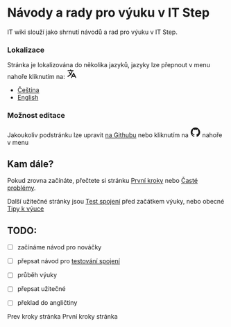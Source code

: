 # Návody a rady pro výuku v IT Step

IT wiki slouží jako shrnutí návodů a rad pro výuku v IT Step.

### Lokalizace

Stránka je lokalizována do několika jazyků, jazyky lze přepnout v menu nahoře kliknutím na: <svg fill="none" width="24" height="24" stroke="currentColor" class="inline"><path stroke-linecap="round" stroke-linejoin="round" stroke-width="2" d="M3 5h12M9 3v2m1.048 9.5A18.022 18.022 0 0 1 6.412 9m6.088 9h7M11 21l5-10 5 10M12.751 5C11.783 10.77 8.07 15.61 3 18.129"/></svg>

- [Čeština](/cs/)
- [English](/en/)

### Možnost editace

Jakoukoliv podstránku lze upravit [na Githubu](https://github.com/h0n24/itwiki/) nebo kliknutím na <svg height="24" viewBox="2 2 20 20" fill="none" aria-hidden="true" class="inline"><path fill-rule="evenodd" clip-rule="evenodd" d="M12 3c-4.9725 0-9 4.12937-9 9.2276 0 4.0833 2.57625 7.5321 6.15374 8.7548.45.0807.61875-.1961.61875-.4383 0-.2192-.01124-.9459-.01124-1.7187C7.5 19.2522 6.915 18.2602 6.735 17.7412c-.10125-.2653-.54001-1.0843-.9225-1.3034-.315-.1731-.765-.5998-.01126-.6114.70876-.0115 1.21501.669 1.38375.9459.81 1.3956 2.10376 1.0035 2.62126.7612.07875-.5998.31495-1.0035.57375-1.2342-2.0025-.2306-4.095-1.0265-4.095-4.5561 0-1.0035.34875-1.834.92249-2.47994-.08999-.23069-.40499-1.17652.09001-2.44532 0 0 .75375-.24223 2.47499.94583.72001-.20762 1.48501-.31143 2.25001-.31143.765 0 1.53.10381 2.25.31143 1.7212-1.19959 2.475-.94583 2.475-.94583.4949 1.2688.18 2.21463.09 2.44532.5738.64594.9225 1.46484.9225 2.47994 0 3.5411-2.1037 4.3255-4.1063 4.5561.3263.2884.6076.8421.6076 1.7072 0 1.2342-.0113 2.2261-.0113 2.5376 0 .2422.1688.5305.6188.4383 1.7866-.6184 3.3391-1.7958 4.439-3.3662 1.0999-1.5705 1.6917-3.4551 1.6922-5.3886C21 7.12937 16.9725 3 12 3Z" fill="currentColor"/></svg> nahoře v menu

## Kam dále?

Pokud zrovna začínáte, přečtete si stránku [První kroky](start) nebo [Časté problémy](start/problems).

Další užitečné stránky jsou [Test spojení](connection-test) před začátkem výuky, nebo obecné [Tipy k výuce](teach)

## TODO:

- [ ] začínáme návod pro nováčky
- [ ] přepsat návod pro [testování spojení](https://docs.google.com/document/d/1le6zpDI34TzZktw4YVXCDxztVooKSywLxCHUzi4MbuY/edit#heading=h.pl50fgzczfxa)
- [ ] průběh výuky
- [ ] přepsat užitečné
- [ ] překlad do angličtiny


<Links>
  <PrevPage>Prev kroky stránka</PrevPage>
  <NextPage>První kroky stránka</NextPage>
</Links>